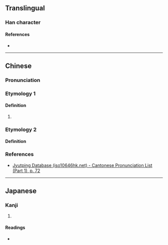 {{character info}}
==Translingual==

===Han character===
{{Han char|rn=19|rad=力|as=05|sn=7|four=|canj=MRKS|ids=⿰石力}}

====References====
* {{Han ref|kx=0147.060|dkj=02322|dj=0331.090|hdz=10368.050|uh=52AF|ud=21167}}

----

==Chinese==
{{zh-forms}}

===Pronunciation===
{{zh-pron
|m=zhǔ
|c=zyu2
|mc=y
|oc=y
|cat=
}}
{{zh-hanzi}}
===Etymology 1===

==== Definition ====

# {{rfdef|zh|sort=力05}}

===Etymology 2===

==== Definition ====
{{zh-see|礫|ss}}

===References===
* [http://www.iso10646hk.net/jp/document/download.jsp Jyutping Database (iso10646hk.net) - Cantonese Pronunciation List (Part 1), p. 72]

----

==Japanese==

===Kanji===
{{ja-kanji|grade=|rs=力05}}

# {{rfdef|ja|sort=力05}}

====Readings====
* {{ja-readings|on=しょ|kun=つよ-い}}